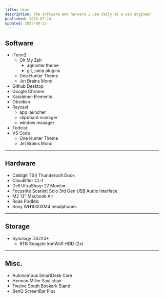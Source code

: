 ```yaml
---
title: Uses
description: The software and harware I use daily as a web engineer
published: 2023-07-24
updated: 2023-09-13
---
```


## Software

- iTerm2
  - Oh My Zsh
    - agnoster theme
    - git, jump plugins
  - One Hunter Theme
  - Jet Brains Mono
- Github Desktop
- Google Chrome
- Karabiner-Elements
- Obsidian
- Raycast
  - app launcher
  - clipboard manager
  - window manager
- Todoist
- VS Code
  - One Hunter Theme
  - Jet Brains Mono

---

## Hardware

- Caldigit TS4 Thunderbolt Dock
- Cloudlifter CL-1
- Dell UltraSharp 27 Monitor
- Focusrite Scarlett Solo 3rd Gen USB Audio Interface
- M2 13" Macbook Air
- Rode PodMic
- Sony WH1000XM4 headphones

---

## Storage

- Synology DS224+
  - 8TB Seagate IronWolf HDD (2x)

---

## Misc.

- Autonomous SmartDesk Core
- Herman Miller Sayl chair
- Twelve South Bookark Stand
- BenQ ScreenBar Plus
